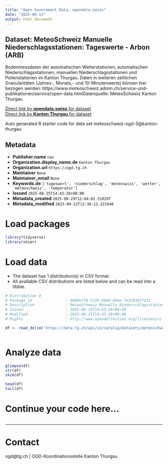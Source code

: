 ```yaml
---
title: "Open Government Data, opendata.swiss"
date: "2025-09-13"
output: html_document
---
```


## Dataset: MeteoSchweiz Manuelle Niederschlagsstationen: Tageswerte - Arbon (ARB)

Bodenmessdaten der automatischen Wetterstationen, automatischen Niederschlagsstationen, manuellen Niederschlagsstationen und Pollenstationen im Kanton Thurgau. Daten in weiteren zeitlichen Granularitäten (Jahres-, Monats,- und 10-Minutenwerte) können hier bezogen werden: https://www.meteoschweiz.admin.ch/service-und-publikationen/service/open-data.htmlDatenquelle: MeteoSchweiz Kanton Thurgau

[Direct link by **opendata.swiss** for dataset](https://opendata.swiss/de/dataset/meteoschweiz-manuelle-niederschlagsstationen-tageswerte-arbon-arb)<br>
[Direct link by **Kanton Thurgau** for dataset](https://data.tg.ch/explore/dataset/meteoschweiz-ogd-3/)

Auto generated R starter code for data set meteoschweiz-ogd-3@kanton-thurgau.

## Metadata

- **Publisher.name** `nan`
- **Organization.display_name.de** `Kanton Thurgau`
- **Organization.url** `https://ogd.tg.ch`
- **Maintainer** `None`
- **Maintainer_email** `None`
- **Keywords.de** `['tageswert', 'niederschlag', 'meteoswiss', 'wetter', 'meteoschweiz', 'temperatur']`
- **Issued** `2025-08-25T14:43:28+00:00`
- **Metadata_created** `2025-08-29T12:04:02.510297`
- **Metadata_modified** `2025-09-12T12:38:13.221640`


# Load packages

```r

library(tidyverse)
library(skimr)

```

# Load data

-   The dataset has 1 distribution(s) in CSV format.
-   All available CSV distributions are listed below and can be read into a tibble.

```r

# Distribution 0
# Package_id               : 880bbff8-572b-4989-896e-7e3291b5f211
# Description              : MeteoSchweiz Manuelle Niederschlagsstationen: Tageswerte - Arbon (ARB) (csv)
# Issued                   : 2025-08-25T14:43:28+00:00
# Modified                 : 2025-08-25T14:43:28+00:00
# Rights                   : http://www.opendefinition.org/licenses/cc-by/

df <- read_delim('https://data.tg.ch/api/v2/catalog/datasets/meteoschweiz-ogd-3/exports/csv?use_labels=true')



```

# Analyze data

```r

glimpse(df)
str(df)
skim(df)

head(df)
tail(df)

```

# Continue your code here...

```r

```

------------------------------------------------------------------------

# Contact

ogd@tg.ch | OGD-Koordinationsstelle Kanton Thurgau
